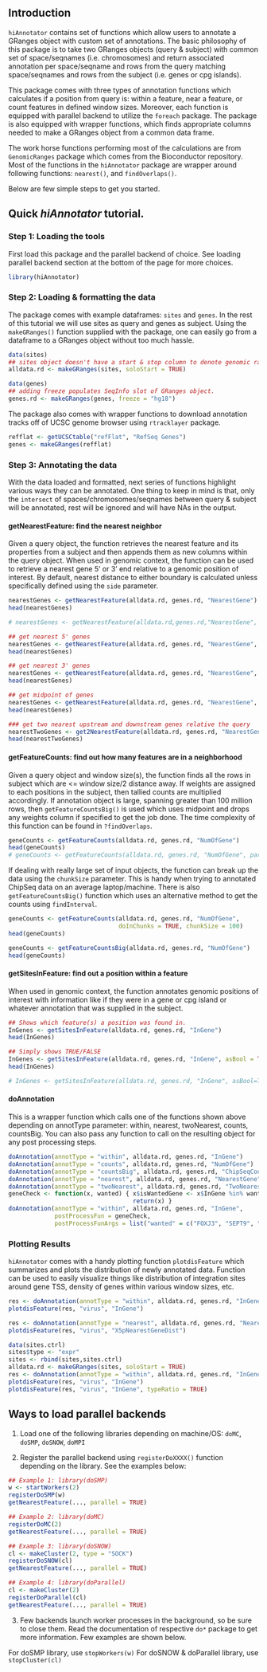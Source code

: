 %\VignetteEngine{knitr::knitr}
%\VignetteIndexEntry{Using hiAnnotator}

## Introduction
`hiAnnotator` contains set of functions which allow users to annotate a GRanges object with custom set of annotations. The basic philosophy of this package is to take two GRanges objects (query & subject) with common set of space/seqnames (i.e. chromosomes) and return associated annotation per space/seqname and rows from the query matching space/seqnames and rows from the subject (i.e. genes or cpg islands).

This package comes with three types of annotation functions which calculates if a position from query is: within a feature, near a feature, or count features in defined window sizes. Moreover, each function is equipped with parallel backend to utilize the `foreach` package. The package is also equipped with wrapper functions, which finds appropriate columns needed to make a GRanges object from a common data frame.

The work horse functions performing most of the calculations are from `GenomicRanges` package which comes from the Bioconductor repository. Most of the functions in the `hiAnnotator` package are wrapper around following functions: `nearest()`, and `findOverlaps()`.

Below are few simple steps to get you started.

## Quick *hiAnnotator* tutorial.

### Step 1: Loading the tools
First load this package and the parallel backend of choice. See loading parallel backend section at the bottom of the page for more choices.
```r
library(hiAnnotator)
```

### Step 2: Loading & formatting the data
The package comes with example dataframes: `sites` and `genes`. In the rest of this tutorial we will use sites as query and genes as subject. Using the `makeGRanges()` function supplied with the package, one can easily go from a dataframe to a GRanges  object without too much hassle.

```r
data(sites)
## sites object doesn't have a start & stop column to denote genomic range, hence soloStart parameter must be TRUE or a nasty error will be thrown!
alldata.rd <- makeGRanges(sites, soloStart = TRUE) 

data(genes)
## adding freeze populates SeqInfo slot of GRanges object.
genes.rd <- makeGRanges(genes, freeze = "hg18") 
```

The package also comes with wrapper functions to download annotation tracks off of UCSC genome browser using `rtracklayer` package.

```r
refflat <- getUCSCtable("refFlat", "RefSeq Genes") 
genes <- makeGRanges(refflat)
```

### Step 3: Annotating the data
With the data loaded and formatted, next series of functions highlight various ways they can be annotated. One thing to keep in mind is that, only the `intersect` of spaces/chromosomes/seqnames between query & subject will be annotated, rest will be ignored and will have NAs in the output. 

#### getNearestFeature: find the nearest neighbor
Given a query object, the function retrieves the nearest feature and its properties from a subject and then appends them as new columns within the query object. When used in genomic context, the function can be used to retrieve a nearest gene 5' or 3' end relative to a genomic position of interest. By default, nearest distance to either boundary is calculated unless specifically defined using the `side` parameter.

```r
nearestGenes <- getNearestFeature(alldata.rd, genes.rd, "NearestGene")
head(nearestGenes)

# nearestGenes <- getNearestFeature(alldata.rd,genes.rd,"NearestGene", parallel=TRUE)

## get nearest 5' genes
nearestGenes <- getNearestFeature(alldata.rd, genes.rd, "NearestGene", side = "5p") 
head(nearestGenes)

## get nearest 3' genes
nearestGenes <- getNearestFeature(alldata.rd, genes.rd, "NearestGene", side = "3p")
head(nearestGenes)

## get midpoint of genes
nearestGenes <- getNearestFeature(alldata.rd, genes.rd, "NearestGene", side = "midpoint")
head(nearestGenes)

### get two nearest upstream and downstream genes relative the query
nearestTwoGenes <- get2NearestFeature(alldata.rd, genes.rd, "NearestGene")
head(nearestTwoGenes)
```

#### getFeatureCounts: find out how many features are in a neighborhood
Given a query object and window size(s), the function finds all the rows in subject which are <= window size/2 distance away. If weights are assigned to each positions in the subject, then tallied counts are multiplied accordingly. If annotation object is large, spanning greater than 100 million rows, then `getFeatureCountsBig()` is used which uses midpoint and drops any weights column if specified to get the job done. The time complexity of this function can be found in `?findOverlaps`.

```r
geneCounts <- getFeatureCounts(alldata.rd, genes.rd, "NumOfGene")
head(geneCounts)
# geneCounts <- getFeatureCounts(alldata.rd, genes.rd, "NumOfGene", parallel=TRUE)
```

If dealing with really large set of input objects, the function can break up the data using the `chunkSize` parameter. This is handy when trying to annotated ChipSeq data on an average laptop/machine. There is also `getFeatureCountsBig()` function which uses an alternative method to get the counts using `findInterval`.

```r
geneCounts <- getFeatureCounts(alldata.rd, genes.rd, "NumOfGene",
                               doInChunks = TRUE, chunkSize = 100)
head(geneCounts)

geneCounts <- getFeatureCountsBig(alldata.rd, genes.rd, "NumOfGene")
head(geneCounts)
```

#### getSitesInFeature: find out a position within a feature
When used in genomic context, the function annotates genomic positions of interest with information like if they were in a gene or cpg island or whatever annotation that was supplied in the subject.

```r
## Shows which feature(s) a position was found in.
InGenes <- getSitesInFeature(alldata.rd, genes.rd, "InGene")
head(InGenes)

## Simply shows TRUE/FALSE 
InGenes <- getSitesInFeature(alldata.rd, genes.rd, "InGene", asBool = TRUE)
head(InGenes)

# InGenes <- getSitesInFeature(alldata.rd, genes.rd, "InGene", asBool=TRUE, parallel=TRUE)
```

#### doAnnotation
This is a wrapper function which calls one of the functions shown above depending on annotType parameter: within, nearest, twoNearest, counts, countsBig. You can also pass any function to call on the resulting object for any post processing steps.

```r
doAnnotation(annotType = "within", alldata.rd, genes.rd, "InGene")
doAnnotation(annotType = "counts", alldata.rd, genes.rd, "NumOfGene")
doAnnotation(annotType = "countsBig", alldata.rd, genes.rd, "ChipSeqCounts")    
doAnnotation(annotType = "nearest", alldata.rd, genes.rd, "NearestGene")    
doAnnotation(annotType = "twoNearest", alldata.rd, genes.rd, "TwoNearestGenes")
geneCheck <- function(x, wanted) { x$isWantedGene <- x$InGene %in% wanted; 
                                   return(x) }
doAnnotation(annotType = "within", alldata.rd, genes.rd, "InGene",
             postProcessFun = geneCheck,
             postProcessFunArgs = list("wanted" = c("FOXJ3", "SEPT9", "RPTOR")) )
```

### Plotting Results
`hiAnnotator` comes with a handy plotting function `plotdisFeature` which summarizes and plots the distribution of newly annotated data. Function can be used to easily visualize things like distribution of integration sites around gene TSS, density of genes within various window sizes, etc.

```r
res <- doAnnotation(annotType = "within", alldata.rd, genes.rd, "InGene", asBool = TRUE)
plotdisFeature(res, "virus", "InGene")

res <- doAnnotation(annotType = "nearest", alldata.rd, genes.rd, "NearestGene", side = '5p')
plotdisFeature(res, "virus", "X5pNearestGeneDist")

data(sites.ctrl)
sites$type <- "expr"
sites <- rbind(sites,sites.ctrl)
alldata.rd <- makeGRanges(sites, soloStart = TRUE)
res <- doAnnotation(annotType = "within", alldata.rd, genes.rd, "InGene", asBool = TRUE)
plotdisFeature(res, "virus", "InGene")
plotdisFeature(res, "virus", "InGene", typeRatio = TRUE)
```

## Ways to load parallel backends
1) Load one of the following libraries depending on machine/OS: `doMC`, `doSMP`, `doSNOW`, `doMPI`     

2) Register the parallel backend using `registerDoXXXX()` function depending on the library. See the examples below:  

```r
## Example 1: library(doSMP)
w <- startWorkers(2)
registerDoSMP(w)
getNearestFeature(..., parallel = TRUE)

## Example 2: library(doMC)
registerDoMC(2)
getNearestFeature(..., parallel = TRUE)

## Example 3: library(doSNOW)
cl <- makeCluster(2, type = "SOCK")
registerDoSNOW(cl)
getNearestFeature(..., parallel = TRUE)

## Example 4: library(doParallel)
cl <- makeCluster(2)
registerDoParallel(cl)
getNearestFeature(..., parallel = TRUE)   
```

3) Few backends launch worker processes in the background, so be sure to close them. Read the documentation of respective `do*` package to get more information. Few examples are shown below.

For doSMP library, use `stopWorkers(w)`
For doSNOW & doParallel library, use `stopCluster(cl)`
